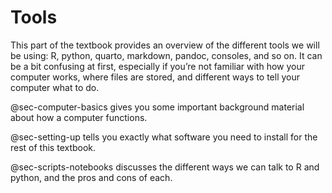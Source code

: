 # Tools 

This part of the textbook provides an overview of the different tools we will be using: R, python, quarto, markdown, pandoc, consoles, and so on.
It can be a bit confusing at first, especially if you're not familiar with how your computer works, where files are stored, and different ways to tell your computer what to do.

@sec-computer-basics gives you some important background material about how a computer functions.

@sec-setting-up tells you exactly what software you need to install for the rest of this textbook.

@sec-scripts-notebooks discusses the different ways we can talk to R and python, and the pros and cons of each.